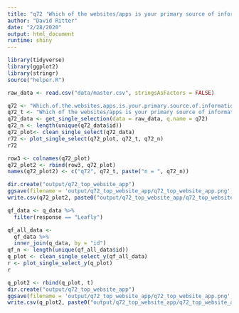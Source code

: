 ```yaml
---
title: "q72 'Which of the websites/apps is your primary source of information? (Please select one)'"
author: "David Ritter"
date: "2/28/2020"
output: html_document
runtime: shiny
---
```


```r
library(tidyverse)
library(ggplot2)
library(stringr)
source("helper.R")
```

```r
raw_data <- read.csv("data/master.csv", stringsAsFactors = FALSE)
```

```r
q72 <- "Which.of.the.websites.apps.is.your.primary.source.of.information...Please.select.one."
q72_t <- "Which of the websites/apps is your primary source of information? (Please select one)"
q72_data <- get_single_selection(data = raw_data, q.name = q72)
q72_n <- length(unique(q72_data$id))
q72_plot<- clean_single_select(q72_data)
r72 <- plot_single_select(q72_plot, q72_t, q72_n)
r72
```

```r
row3 <- colnames(q72_plot)
q72_plot2 <- rbind(row3, q72_plot)
names(q72_plot2) <- c("q72", q72_t, paste("n = ", q72_n))
```

```r
dir.create("output/q72_top_website_app")
ggsave(filename = 'output/q72_top_website_app/q72_top_website_app.png', plot = r72, device = 'png')
write.csv(q72_plot2, paste0("output/q72_top_website_app/q72_top_website_app_", q72_n,".csv"), row.names=F)
```







```r
qf_data <- q_data %>%
  filter(response == "Leafly")
```

```r
qf_all_data <- 
  qf_data %>%
  inner_join(q_data, by = "id")
qf_n <- length(unique(qf_all_data$id))
q_plot <- clean_single_select_y(qf_all_data)
r <- plot_single_select_y(q_plot)
r
```

```r
q_plot2 <- rbind(q_plot, t)
dir.create("output/q72_top_website_app")
ggsave(filename = 'output/q72_top_website_app/q72_top_website_app.png', plot = r, device = 'png')
write.csv(q_plot2, paste0("output/q72_top_website_app/q72_top_website_app_", qf_n,".csv"), row.names=F)
```

